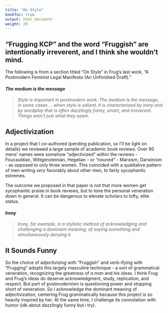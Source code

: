 ```yaml
---
title: "On Style"
bookToc: true
output: html_document
weight: 20
---
```


## "Frugging KCP" and the word "Fruggish" are intentionally irreverent, and I think she wouldn't mind. 

The following is from a section titled "On Style" in Frug's last work, "A Postmodern Feminist Legal Manifesto (An Unfinished Draft)."

#### *The medium is the message*
> *Style is important in postmodern work. The medium* is *the message, in some cases ... when style is salient, it is characterized by irony and by wordplay that is often dazzlingly funny, smart, and irreverent. Things aren't just what they seem.*

## Adjectivization

In a project that I co-authored (pending publication, so I'll be light on details) we reviewed a large sample of academic book reviews. Over 90 mens' names were somehow "adjectivized" within the reviews - Foucauldian, Wittgensteinian, Hegelian - or "nouned" - Marxism, Darwinism - as opposed to only three women. This coincided with a qualitative pattern of men writing *very* favorably about other men, to fairly sycophantic extremes. 

The outcome we proposed in that paper is not that more women get sycophantic praise in book reviews, but to tone the personal veneration down in general. It can be dangerous to elevate scholars to lofty, elite status. 

#### *Irony*
> *Irony, for example, is a stylistic method of acknowledging and challenging a dominant meaning, of saying something and simultaneously denying it.*


## It Sounds Funny 

So the choice of adjectivizing with "Fruggish" and verb-ifying with "Frugging" adopts this largely masculine technique - a sort of grammatical veneration, recognizing the greatness of *a man* and *his* ideas. I think Frug and Frug's ideas do deserve acknowledgment, study, replication, and respect. But part of postmodernism is questioning power and stopping short of veneration. So I acknowledge the dominant meaning of adjectivization, centering Frug grammatically because this project is so heavily inspired by her. At the same time, I challenge its connotation with humor (idk about dazzlingly funny but i try). 
